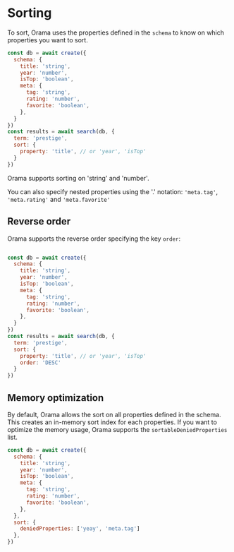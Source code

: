 # Sorting

To sort, Orama uses the properties defined in the `schema` to know on which properties you want to sort.

```javascript copy
const db = await create({
  schema: {
    title: 'string',
    year: 'number',
    isTop: 'boolean',
    meta: {
      tag: 'string',
      rating: 'number',
      favorite: 'boolean',
    },
  }
})
const results = await search(db, {
  term: 'prestige',
  sort: {
    property: 'title', // or 'year', 'isTop'
  }
})
```

Orama supports sorting on 'string' and 'number'.

You can also specify nested properties using the '.' notation: `'meta.tag'`, `'meta.rating'` and `'meta.favorite'`

## Reverse order

Orama supports the reverse order specifying the key `order`:

```javascript

const db = await create({
  schema: {
    title: 'string',
    year: 'number',
    isTop: 'boolean',
    meta: {
      tag: 'string',
      rating: 'number',
      favorite: 'boolean',
    },
  }
})
const results = await search(db, {
  term: 'prestige',
  sort: {
    property: 'title', // or 'year', 'isTop'
    order: 'DESC'
  }
})
```

## Memory optimization

By default, Orama allows the sort on all properties defined in the schema.
This creates an in-memory sort index for each properties.
If you want to optimize the memory usage, Orama supports the `sortableDeniedProperties` list.

```javascript
const db = await create({
  schema: {
    title: 'string',
    year: 'number',
    isTop: 'boolean',
    meta: {
      tag: 'string',
      rating: 'number',
      favorite: 'boolean',
    },
  },
  sort: {
    deniedProperties: ['yeay', 'meta.tag']
  },
})
```

